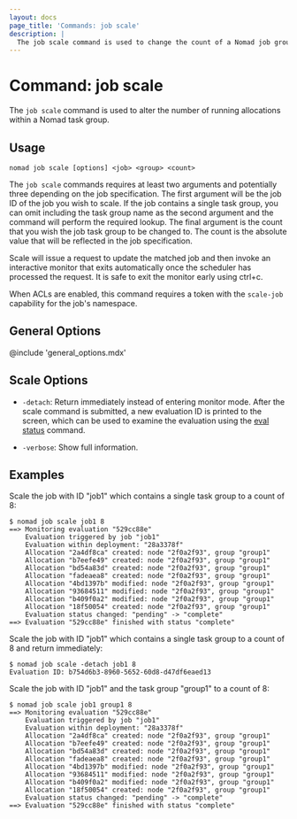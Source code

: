 ```yaml
---
layout: docs
page_title: 'Commands: job scale'
description: |
  The job scale command is used to change the count of a Nomad job group.
---
```


# Command: job scale

The `job scale` command is used to alter the number of running allocations within
a Nomad task group.

## Usage

```plaintext
nomad job scale [options] <job> <group> <count>
```

The `job scale` commands requires at least two arguments and potentially three
depending on the job specification. The first argument will be the job ID of the
job you wish to scale. If the job contains a single task group, you can omit
including the task group name as the second argument and the command will perform
the required lookup. The final argument is the count that you wish the job task
group to be changed to. The count is the absolute value that will be reflected in
the job specification.

Scale will issue a request to update the matched job and then invoke an interactive
monitor that exits automatically once the scheduler has processed the request.
It is safe to exit the monitor early using ctrl+c.

When ACLs are enabled, this command requires a token with the `scale-job`
capability for the job's namespace.

## General Options

@include 'general_options.mdx'

## Scale Options

- `-detach`: Return immediately instead of entering monitor mode. After the
  scale command is submitted, a new evaluation ID is printed to the screen,
  which can be used to examine the evaluation using the [eval status] command.

- `-verbose`: Show full information.

## Examples

Scale the job with ID "job1" which contains a single task group to a count of 8:

```shell-session
$ nomad job scale job1 8
==> Monitoring evaluation "529cc88e"
    Evaluation triggered by job "job1"
    Evaluation within deployment: "28a3378f"
    Allocation "2a4df8ca" created: node "2f0a2f93", group "group1"
    Allocation "b7eefe49" created: node "2f0a2f93", group "group1"
    Allocation "bd54a83d" created: node "2f0a2f93", group "group1"
    Allocation "fadeaea8" created: node "2f0a2f93", group "group1"
    Allocation "4bd1397b" modified: node "2f0a2f93", group "group1"
    Allocation "93684511" modified: node "2f0a2f93", group "group1"
    Allocation "b409f0a2" modified: node "2f0a2f93", group "group1"
    Allocation "18f50054" created: node "2f0a2f93", group "group1"
    Evaluation status changed: "pending" -> "complete"
==> Evaluation "529cc88e" finished with status "complete"
```

Scale the job with ID "job1" which contains a single task group to a count of 8
and return immediately:

```shell-session
$ nomad job scale -detach job1 8
Evaluation ID: b754d6b3-8960-5652-60d8-d47df6eaed13
```

Scale the job with ID "job1" and the task group "group1" to a count of 8:

```shell-session
$ nomad job scale job1 group1 8
==> Monitoring evaluation "529cc88e"
    Evaluation triggered by job "job1"
    Evaluation within deployment: "28a3378f"
    Allocation "2a4df8ca" created: node "2f0a2f93", group "group1"
    Allocation "b7eefe49" created: node "2f0a2f93", group "group1"
    Allocation "bd54a83d" created: node "2f0a2f93", group "group1"
    Allocation "fadeaea8" created: node "2f0a2f93", group "group1"
    Allocation "4bd1397b" modified: node "2f0a2f93", group "group1"
    Allocation "93684511" modified: node "2f0a2f93", group "group1"
    Allocation "b409f0a2" modified: node "2f0a2f93", group "group1"
    Allocation "18f50054" created: node "2f0a2f93", group "group1"
    Evaluation status changed: "pending" -> "complete"
==> Evaluation "529cc88e" finished with status "complete"
```

[eval status]: /nomad/docs/commands/eval/status
